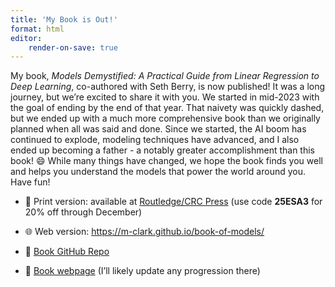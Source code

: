```yaml
---
title: 'My Book is Out!'
format: html
editor:
    render-on-save: true
---
```


My book, *Models Demystified: A Practical Guide from Linear Regression to Deep Learning*, co-authored with Seth Berry, is now published! It was a long journey, but we're excited to share it with you. We started in mid-2023 with the goal of ending by the end of that year. That naivety was quickly dashed, but we ended up with a much more comprehensive book than we originally planned when all was said and done. Since we started, the AI boom has continued to explode, modeling techniques have advanced, and I also ended up becoming a father - a notably greater accomplishment than this book! 😄 While many things have changed, we hope the book finds you well and helps you understand the models that power the world around you. Have fun!

- 📖 Print version: available at [Routledge/CRC Press](https://www.routledge.com/Models-Demystified-A-Practical-Guide-from-Linear-Regression-to-Deep-Learning/Clark-Berry/p/book/9781032582580) (use code **25ESA3** for 20% off through December)

- 🌐 Web version: [https://m-clark.github.io/book-of-models/](https://m-clark.github.io/book-of-models/)

- 🐙 [Book GitHub Repo](https://github.com/m-clark/book-of-models)

- 📖 [Book webpage](https://m-clark.github.io/book/) (I'll likely update any progression there)
